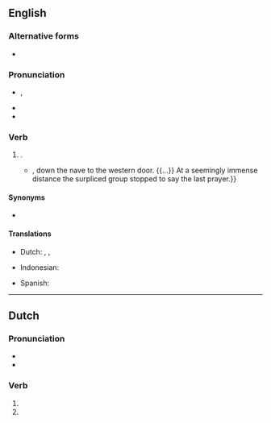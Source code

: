 ==English==

===Alternative forms===
* {{l|en|kneeled}}

===Pronunciation===
* {{enPR|nĕlt}}, {{IPA|en|/nɛlt/}}
* {{audio|en|LL-Q1860 (eng)-Vealhurl-knelt.wav|Audio (RP)}}
* {{rhymes|en|ɛlt|s=1}}

===Verb===
{{head|en|verb form}}

# {{en-past of|kneel}}.
#* {{RQ:Maxwell Mirror and the Lamp|chapter=5|passage=Then everybody once more '''knelt''', and soon the blessing was pronounced. The choir and the clergy trooped out slowly, {{...}}, down the nave to the western door. {{...}} At a seemingly immense distance the surpliced group stopped to say the last prayer.}}

====Synonyms====
* {{l|en|kneeled}}

====Translations====
{{trans-top|simple past tense and past participle of ''kneel''}}
* Dutch: {{t+|nl|knielde}}, {{t+|nl|knielden}}, {{t+|nl|geknield}}
{{trans-mid}}
* Indonesian: {{t+|id|lutut|alt=berlutut}}
{{trans-mid}}
* Spanish: {{t+|es|arrodillado}}
{{trans-bottom}}

----

==Dutch==

===Pronunciation===
* {{audio|nl|Nl-knelt.ogg|Audio}}
* {{rhymes|nl|ɛlt|s=1}}

===Verb===
{{head|nl|verb form}}

# {{nl-verb form of|p=23|n=sg|t=pres|m=ind|knellen}}
# {{nl-verb form of|n=pl|m=imp|knellen}}